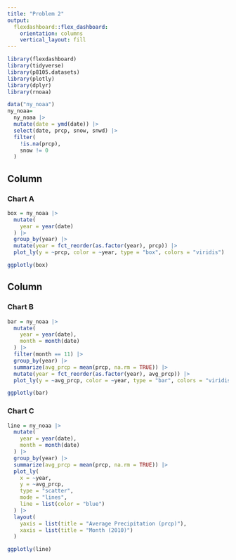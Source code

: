 ```yaml
---
title: "Problem 2"
output: 
  flexdashboard::flex_dashboard:
    orientation: columns
    vertical_layout: fill
---
```


```r
library(flexdashboard)
library(tidyverse)
library(p8105.datasets)
library(plotly)
library(dplyr)
library(rnoaa) 

data("ny_noaa")
ny_noaa= 
  ny_noaa |> 
  mutate(date = ymd(date)) |>
  select(date, prcp, snow, snwd) |>
  filter(
    !is.na(prcp),
    snow != 0
  ) 
```

Column {data-width=650}
-----------------------------------------------------------------------

### Chart A

```r
box = ny_noaa |> 
  mutate(
    year = year(date)
  ) |> 
  group_by(year) |>
  mutate(year = fct_reorder(as.factor(year), prcp)) |> 
  plot_ly(y = ~prcp, color = ~year, type = "box", colors = "viridis")

ggplotly(box)
```

Column {data-width=350}
-----------------------------------------------------------------------

### Chart B

```r
bar = ny_noaa |> 
  mutate(
    year = year(date),
    month = month(date)
  ) |> 
  filter(month == 11) |>
  group_by(year) |>
  summarize(avg_prcp = mean(prcp, na.rm = TRUE)) |> 
  mutate(year = fct_reorder(as.factor(year), avg_prcp)) |> 
  plot_ly(y = ~avg_prcp, color = ~year, type = "bar", colors = "viridis")

ggplotly(bar)
```

### Chart C

```r
line = ny_noaa |>
  mutate(
    year = year(date),
    month = month(date)  
  ) |>
  group_by(year) |>
  summarize(avg_prcp = mean(prcp, na.rm = TRUE)) |>
  plot_ly(
    x = ~year,
    y = ~avg_prcp,
    type = "scatter",
    mode = "lines",  
    line = list(color = "blue")
  ) |>
  layout(
    yaxis = list(title = "Average Precipitation (prcp)"),
    xaxis = list(title = "Month (2010)")
  )

ggplotly(line)
```

